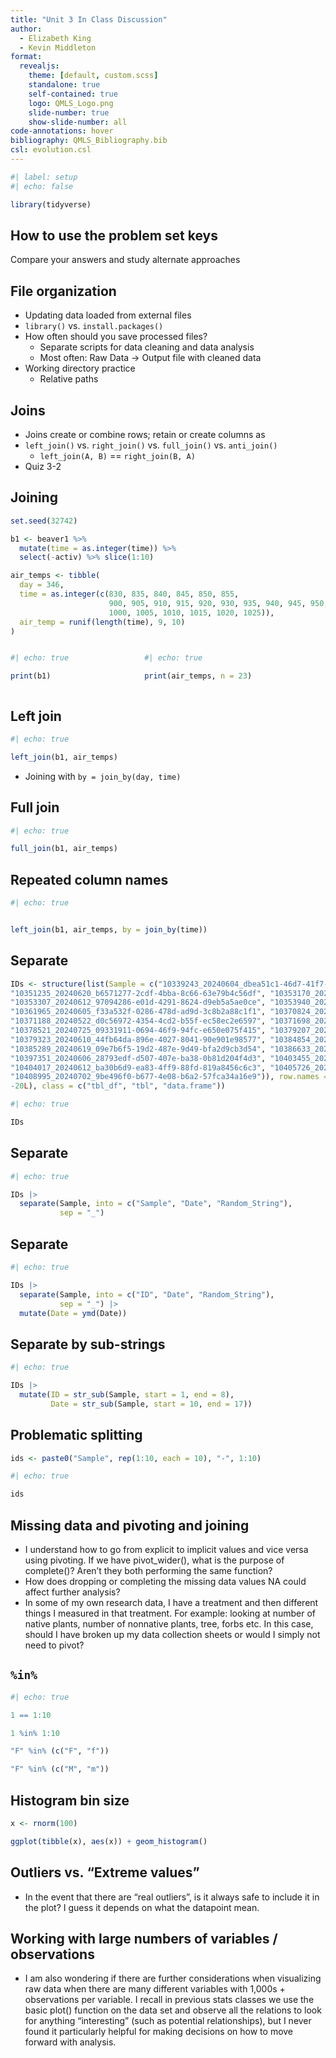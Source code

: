 ```yaml
---
title: "Unit 3 In Class Discussion"
author:
  - Elizabeth King
  - Kevin Middleton
format:
  revealjs:
    theme: [default, custom.scss]
    standalone: true
    self-contained: true
    logo: QMLS_Logo.png
    slide-number: true
    show-slide-number: all
code-annotations: hover
bibliography: QMLS_Bibliography.bib
csl: evolution.csl
---
```


```r
#| label: setup
#| echo: false

library(tidyverse)
```


## How to use the problem set keys

Compare your answers and study alternate approaches


## File organization

- Updating data loaded from external files
- `library()` vs. `install.packages()`
- How often should you save processed files?
    - Separate scripts for data cleaning and data analysis
    - Most often: Raw Data $\rightarrow$ Output file with cleaned data
- Working directory practice
    - Relative paths


## Joins

- Joins create or combine rows; retain or create columns as
- `left_join()` vs. `right_join()` vs. `full_join()` vs. `anti_join()`
    - `left_join(A, B)` == `right_join(B, A)`
- Quiz 3-2


## Joining

```r
set.seed(32742)

b1 <- beaver1 %>%
  mutate(time = as.integer(time)) %>%
  select(-activ) %>% slice(1:10)

air_temps <- tibble(
  day = 346,
  time = as.integer(c(830, 835, 840, 845, 850, 855,
                      900, 905, 910, 915, 920, 930, 935, 940, 945, 950, 955,
                      1000, 1005, 1010, 1015, 1020, 1025)),
  air_temp = runif(length(time), 9, 10)
)
```


:::: {.columns}

::: {.column width="40%"}
```r
#| echo: true

print(b1)
```
:::

::: {.column width="60%"}
```r
#| echo: true

print(air_temps, n = 23)
```
:::

::::


## Left join

```r
#| echo: true

left_join(b1, air_temps)
```

- Joining with `by = join_by(day, time)`


## Full join

```r
#| echo: true

full_join(b1, air_temps)
```


## Repeated column names

```r
#| echo: true


left_join(b1, air_temps, by = join_by(time))
```


## Separate

```r
IDs <- structure(list(Sample = c("10339243_20240604_dbea51c1-46d7-41f7-9cc9-bb3eabc41326", 
"10351235_20240620_b6571277-2cdf-4bba-8c66-63e79b4c56df", "10353170_20240607_78232c77-f77f-42ba-86a1-898485970ebb", 
"10353307_20240612_97094286-e01d-4291-8624-d9eb5a5ae0ce", "10353940_20240613_a2471b7a-07b5-4e44-8e30-20485101147b", 
"10361965_20240605_f33a532f-0286-478d-ad9d-3c8b2a88c1f1", "10370824_20240613_99dda9ae-d870-4029-956d-8f71d7c2dfc3", 
"10371188_20240522_d0c56972-4354-4cd2-b55f-ec58ec2e6597", "10371698_20240610_eecbdc43-bf70-4f81-857f-ef85207fde43", 
"10378521_20240725_09331911-0694-46f9-94fc-e650e075f415", "10379207_20240314_a20a47a7-7605-4726-a34d-06292597b94a", 
"10379323_20240610_44fb64da-896e-4027-8041-90e901e98577", "10384854_20240619_1cc47e47-5cbc-478e-ab53-1073c10ae392", 
"10385289_20240619_09e7b6f5-19d2-487e-9d49-bfa2d9cb3d54", "10386633_20240722_1bc766ab-bd55-49cd-8597-7c59a741fdf0", 
"10397351_20240606_28793edf-d507-407e-ba38-0b81d204f4d3", "10403455_20240619_f65a4b72-3542-4c00-b058-a4d411d20b50", 
"10404017_20240612_ba30b6d9-ea83-4ff9-88fd-819a8456c6c3", "10405726_20240626_eb28d39c-633e-430a-bf13-8b5df2164ca3", 
"10408995_20240702_9be496f0-b677-4e08-b6a2-57fca34a16e9")), row.names = c(NA, 
-20L), class = c("tbl_df", "tbl", "data.frame"))
```

```r
#| echo: true

IDs
```


## Separate

```r
#| echo: true

IDs |> 
  separate(Sample, into = c("Sample", "Date", "Random_String"),
           sep = "_")
```


## Separate

```r
#| echo: true

IDs |> 
  separate(Sample, into = c("ID", "Date", "Random_String"),
           sep = "_") |> 
  mutate(Date = ymd(Date))
```


## Separate by sub-strings

```r
#| echo: true

IDs |> 
  mutate(ID = str_sub(Sample, start = 1, end = 8),
         Date = str_sub(Sample, start = 10, end = 17))
```


## Problematic splitting

```r
ids <- paste0("Sample", rep(1:10, each = 10), "-", 1:10)
```

```r
#| echo: true

ids
```


## Missing data and pivoting and joining {.smaller}

- I understand how to go from explicit to implicit values and vice versa using pivoting. If we have pivot_wider(), what is the purpose of complete()? Aren't they both performing the same function?
- How does dropping or completing the missing data values NA could affect further analysis?
- In some of my own research data, I have a treatment and then different things I measured in that treatment. For example: looking at number of native plants, number of nonnative plants, tree, forbs etc. In this case, should I have broken up my data collection sheets or would I simply not need to pivot?


## `%in%`

```r
#| echo: true

1 == 1:10

1 %in% 1:10

"F" %in% (c("F", "f"))

"F" %in% (c("M", "m"))
```


## Histogram bin size

```r
x <- rnorm(100)

ggplot(tibble(x), aes(x)) + geom_histogram()
```


## Outliers vs. "Extreme values"

- In the event that there are "real outliers", is it always safe to include it in the plot? I guess it depends on what the datapoint mean.


## Working with large numbers of variables / observations

- I am also wondering if there are further considerations when visualizing raw data when there are many different variables with 1,000s +  observations per variable. I recall in previous stats classes we use the basic plot() function on the data set and observe all the relations to look for anything "interesting" (such as potential relationships), but I never found it particularly helpful for making decisions on how to move forward with analysis.
